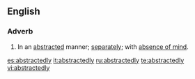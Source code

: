 ==English==

===Adverb===
{{en-adv}}

# In an [[abstracted]] manner; [[separately]]; with [[absence of mind]].

[[es:abstractedly]]
[[it:abstractedly]]
[[ru:abstractedly]]
[[te:abstractedly]]
[[vi:abstractedly]]